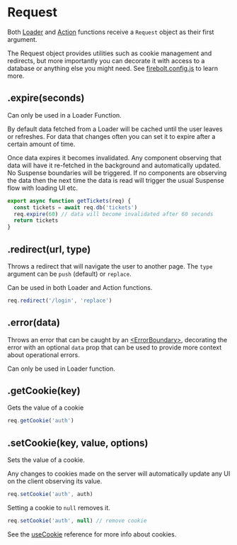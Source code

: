 <Metadata
  title='Reference: Request'
  description='API Reference for the Request object in Firebolt.'
/>

# Request

Both [Loader](/docs/ref/useLoader) and [Action](/docs/ref/useAction) functions receive a `Request` object as their first argument.

The Request object provides utilities such as cookie management and redirects, but more importantly you can decorate it with access to a database or anything else you might need. See [firebolt.config.js](/docs/ref/config) to learn more.

## .expire(seconds)

Can only be used in a Loader Function.

By default data fetched from a Loader will be cached until the user leaves or refreshes. For data that changes often you can set it to expire after a certain amount of time.

Once data expires it becomes invalidated. Any component observing that data will have it re-fetched in the background and automatically updated. No Suspense boundaries will be triggered.
If no components are observing the data then the next time the data is read will trigger the usual Suspense flow with loading UI etc.

```jsx
export async function getTickets(req) {
  const tickets = await req.db('tickets')
  req.expire(60) // data will become invalidated after 60 seconds
  return tickets
}
```

## .redirect(url, type)

Throws a redirect that will navigate the user to another page. The `type` argument can be `push` (default) or `replace`.

Can be used in both Loader and Action functions.

```jsx
req.redirect('/login', 'replace')
```

## .error(data)

Throws an error that can be caught by an [\<ErrorBoundary\>](/docs/ref/error-boundary), decorating the error with an optional `data` prop that can be used to provide more context about operational errors.

Can only be used in Loader function.

## .getCookie(key)

Gets the value of a cookie

```jsx
req.getCookie('auth')
```

## .setCookie(key, value, options)

Sets the value of a cookie.

Any changes to cookies made on the server will automatically update any UI on the client observing its value.

```jsx
req.setCookie('auth', auth)
```

Setting a cookie to `null` removes it.

```jsx
req.setCookie('auth', null) // remove cookie
```

See the [useCookie](/docs/ref/useCookie) reference for more info about cookies.
